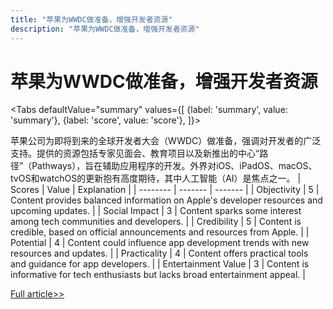 ```yaml
---
title: "苹果为WWDC做准备，增强开发者资源"
description: "苹果为WWDC做准备，增强开发者资源"
---
```



# 苹果为WWDC做准备，增强开发者资源


<Tabs
	defaultValue="summary"
	values={[
	{label: 'summary', value: 'summary'},
	{label: 'score', value: 'score'},
]}>
<TabItem value="summary">


苹果公司为即将到来的全球开发者大会（WWDC）做准备，强调对开发者的广泛支持。提供的资源包括专家见面会、教育项目以及新推出的中心“路径”（Pathways），旨在辅助应用程序的开发。外界对iOS、iPadOS、macOS、tvOS和watchOS的更新抱有高度期待，其中人工智能（AI）是焦点之一。
</TabItem>
<TabItem value="score">
	| Scores     | Value   | Explanation |
	| -------- | ------- | ------- |
	| Objectivity  | 5    | Content provides balanced information on Apple's developer resources and upcoming updates.    |
	| Social Impact | 3     | Content sparks some interest among tech communities and developers.    |
	| Credibility    | 5    | Content is credible, based on official announcements and resources from Apple.    |
	| Potential    | 4    | Content could influence app development trends with new resources and updates.    |
	| Practicality    | 4    | Content offers practical tools and guidance for app developers.    |
	| Entertainment Value    | 3    | Content is informative for tech enthusiasts but lacks broad entertainment appeal.    |
</TabItem>
</Tabs>

[Full article>>](https://appleinsider.com/articles/24/06/07/ahead-of-wwdc-apple-highlights-its-collection-of-developer-resources)
